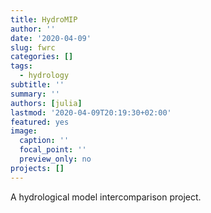 ```yaml
---
title: HydroMIP
author: ''
date: '2020-04-09'
slug: fwrc
categories: []
tags:
  - hydrology
subtitle: ''
summary: ''
authors: [julia]
lastmod: '2020-04-09T20:19:30+02:00'
featured: yes
image:
  caption: ''
  focal_point: ''
  preview_only: no
projects: []
---
```


A hydrological model intercomparison project.
